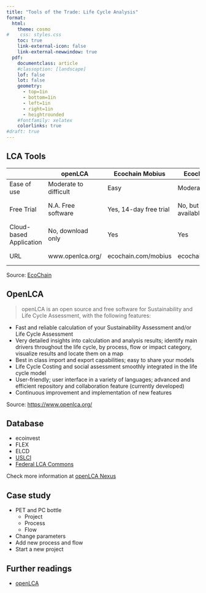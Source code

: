 ```yaml
---
title: "Tools of the Trade: Life Cycle Analysis"
format: 
  html: 
    theme: cosmo
#    css: styles.css
    toc: true
    link-external-icon: false
    link-external-newwindow: true
  pdf: 
    documentclass: article
    #classoption: [landscape]
    lof: false
    lot: false
    geometry:
      - top=1in
      - bottom=1in
      - left=1in
      - right=1in
      - heightrounded
    #fontfamily: xelatex
    colorlinks: true
#draft: true
---
```


## LCA Tools

|                         | openLCA               | Ecochain Mobius        | Ecochain Helix            | GaBi                   | Oneclicklca            | SimaPro                                 |
|-------------------------|-----------------------|------------------------|---------------------------|------------------------|------------------------|-----------------------------------------|
| Ease of use             | Moderate to difficult | Easy                   | Moderate                  | Moderate to difficult  | Moderate to difficult  | Moderate to difficult                   |
| Free Trial              | N.A. Free software    | Yes, 14-day free trial | No, but demo is available | Yes, 30-day free trial | Yes, 14-day free trial | No, but you can download a demo version |
| Cloud-based Application | No, download only     | Yes                    | Yes                       | No, download only      | Yes                    | No, download only                       |
| URL                     | www.openlca.org/      | ecochain.com/mobius    | ecochain.com/helix        | www.gabi-software.com  | www.oneclicklca.com/   | www.simapro.com                         |

Source: [EcoChain](https://ecochain.com/blog/life-cycle-assessment-software-overview-comparison/)

## OpenLCA

>openLCA is an open source and free software for Sustainability and Life Cycle Assessment, with the following features:

- Fast and reliable calculation of your Sustainability Assessment and/or Life Cycle Assessment
- Very detailed insights into calculation and analysis results; identify main drivers
throughout the life cycle, by process, flow or impact category, visualize results and
locate them on a map
- Best in class import and export capabilities; easy to share your models
- Life Cycle Costing and social assessment smoothly integrated in the life cycle model
- User-friendly; user interface in a variety of languages; advanced and efficient
repository and collaboration feature (currently developed)
- Continuous improvement and implementation of new features

Source: <https://www.openlca.org/>


## Database

- ecoinvest  
- FLEX
- ELCD  
- [USLCI](https://www.nrel.gov/lci/)
- [Federal LCA Commons](https://www.lcacommons.gov/lca-collaboration/)

Check more information at [openLCA Nexus](https://nexus.openlca.org/)


## Case study 

- PET and PC bottle 
  - Project  
  - Process  
  - Flow  

- Change parameters  
- Add new process and flow  
- Start a new project  


## Further readings

- [openLCA](https://www.openlca.org/)  

